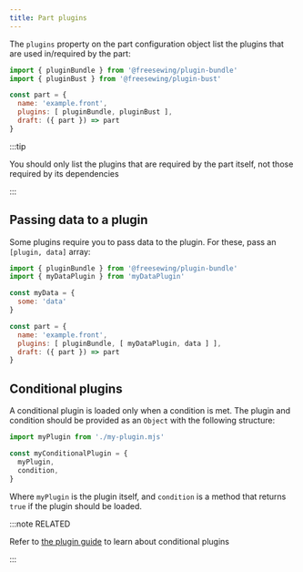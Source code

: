 ```yaml
---
title: Part plugins
---
```


The `plugins` property on the part configuration object 
list the plugins that are used in/required by the part:

```js
import { pluginBundle } from '@freesewing/plugin-bundle'
import { pluginBust } from '@freesewing/plugin-bust'

const part = {
  name: 'example.front',
  plugins: [ pluginBundle, pluginBust ],
  draft: ({ part }) => part
}
```
:::tip

You should only list the plugins that are required by the part itself,
not those required by its dependencies

:::

## Passing data to a plugin

Some plugins require you to pass data to the plugin.
For these, pass an `[plugin, data]` array:

```js
import { pluginBundle } from '@freesewing/plugin-bundle'
import { myDataPlugin } from 'myDataPlugin'

const myData = {
  some: 'data'
}

const part = {
  name: 'example.front',
  plugins: [ pluginBundle, [ myDataPlugin, data ] ],
  draft: ({ part }) => part
}
```

## Conditional plugins

A conditional plugin is loaded only when a condition is met.
The plugin and condition should be provided as an `Object`
with the following structure:

```js
import myPlugin from './my-plugin.mjs'

const myConditionalPlugin = {
  myPlugin,
  condition,
}
```

Where `myPlugin` is the plugin itself, and `condition` is a method
that returns `true` if the plugin should be loaded.

:::note RELATED

Refer to [the plugin guide](/guides/plugins) to learn
about conditional plugins

:::
